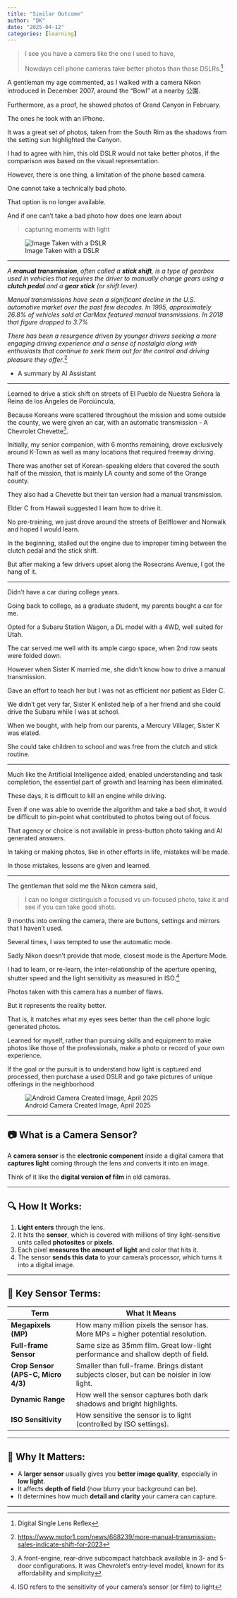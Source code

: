 ```yaml
---
title: "Similar Outcome"
author: "DK"
date: "2025-04-12"
categories: [learning]
---
```


> I see you have a camera like the one I used to have,
>
> Nowdays cell phone cameras take better photos than those DSLRs.^[Digital Single Lens Reflex]

A gentleman my age commented, as I walked with a camera Nikon introduced in December 2007, around the "Bowl" at a nearby 公園.

Furthermore, as a proof, he showed photos of Grand Canyon in February.

The ones he took with an iPhone.

It was a great set of photos, taken from the South Rim as the shadows from the setting sun highlighted the Canyon.

I had to agree with him, this old DSLR would not take better photos, if the comparison was based on the visual representation.

However, there is one thing, a limitation of the phone based camera.

One cannot take a technically bad photo.

That option is no longer available.

And if one can't take a bad photo how does one learn about

> capturing moments with light

![Image Taken with a DSLR](images/DSC_1610_v1-EDIT.jpg){#fig-dslr}

------------------------------------------------------------------------

*A **manual transmission**, often called a **stick shift**, is a type of gearbox used in vehicles that requires the driver to manually change gears using a **clutch pedal** and a **gear stick** (or shift lever).*

*Manual transmissions have seen a significant decline in the U.S. automotive market over the past few decades. In 1995, approximately 26.8% of vehicles sold at CarMax featured manual transmissions. In 2018 that figure dropped to 3.7%*

*There has been a resurgence driven by younger drivers seeking a more engaging driving experience and a sense of nostalgia along with enthusiasts that continue to seek them out for the control and driving pleasure they offer*.[^1]

[^1]: <https://www.motor1.com/news/688239/more-manual-transmission-sales-indicate-shift-for-2023>

-   A summary by AI Assistant

------------------------------------------------------------------------

Learned to drive a stick shift on streets of El Pueblo de Nuestra Señora la Reina de los Ángeles de Porciúncula,

Because Koreans were scattered throughout the mission and some outside the county, we were given an car, with an automatic transmission - A Chevrolet Chevette[^2].

[^2]: A front-engine, rear-drive subcompact hatchback available in 3- and 5-door configurations. It was Chevrolet's entry-level model, known for its affordability and simplicity

Initially, my senior companion, with 6 months remaining, drove exclusively around K-Town as well as many locations that required freeway driving.

There was another set of Korean-speaking elders that covered the south half of the mission, that is mainly LA county and some of the Orange county.

They also had a Chevette but their tan version had a manual transmission.

Elder C from Hawaii suggested I learn how to drive it.

No pre-training, we just drove around the streets of Bellflower and Norwalk and hoped I would learn.

In the beginning, stalled out the engine due to improper timing between the clutch pedal and the stick shift.

But after making a few drivers upset along the Rosecrans Avenue, I got the hang of it.

------------------------------------------------------------------------

Didn't have a car during college years.

Going back to college, as a graduate student, my parents bought a car for me.

Opted for a Subaru Station Wagon, a DL model with a 4WD, well suited for Utah.

The car served me well with its ample cargo space, when 2nd row seats were folded down.

However when Sister K married me, she didn't know how to drive a manual transmission.

Gave an effort to teach her but I was not as efficient nor patient as Elder C.

We didn't get very far, Sister K enlisted help of a her friend and she could drive the Subaru while I was at school.

When we bought, with help from our parents, a Mercury Villager, Sister K was elated.

She could take children to school and was free from the clutch and stick routine.

------------------------------------------------------------------------

Much like the Artificial Intelligence aided, enabled understanding and task completion, the essential part of growth and learning has been eliminated.

These days, it is difficult to kill an engine while driving.

Even if one was able to override the algorithm and take a bad shot, it would be difficult to pin-point what contributed to photos being out of focus.

That agency or choice is not available in press-button photo taking and AI generated answers.

In taking or making photos, like in other efforts in life, mistakes will be made.

In those mistakes, lessons are given and learned.

------------------------------------------------------------------------

The gentleman that sold me the Nikon camera said,

> I can no longer distinguish a focused vs un-focused photo, take it and see if you can take good shots.

9 months into owning the camera, there are buttons, settings and mirrors that I haven't used.

Several times, I was tempted to use the automatic mode.

Sadly Nikon doesn't provide that mode, closest mode is the Aperture Mode.

I had to learn, or re-learn, the inter-relationship of the aperture opening, shutter speed and the light sensitivity as measured in ISO.[^3]

[^3]: ISO refers to the sensitivity of your camera's sensor (or film) to light

Photos taken with this camera has a number of flaws.

But it represents the reality better.

That is, it matches what my eyes sees better than the cell phone logic generated photos.

Learned for myself, rather than pursuing skills and equipment to make photos like those of the professionals, make a photo or record of your own experience.

If the goal or the pursuit is to understand how light is captured and processed, then purchase a used DSLR and go take pictures of unique offerings in the neighborhood

![Android Camera Created Image, April 2025](images/20250422_222700~2-EDIT.jpg){#fig-android}

------------------------------------------------------------------------

## 📷 **What is a Camera Sensor?**

A **camera sensor** is the **electronic component** inside a digital camera that **captures light** coming through the lens and converts it into an image.

Think of it like the **digital version of film** in old cameras.

------------------------------------------------------------------------

## 🔍 **How It Works:**

1.  **Light enters** through the lens.
2.  It hits the **sensor**, which is covered with millions of tiny light-sensitive units called **photosites** or **pixels**.
3.  Each pixel **measures the amount of light** and color that hits it.
4.  The sensor **sends this data** to your camera’s processor, which turns it into a digital image.

------------------------------------------------------------------------

## 📐 **Key Sensor Terms:**

| **Term**                           | **What It Means**                                                                         |
|---------------------|---------------------------------------------------|
| **Megapixels (MP)**                | How many million pixels the sensor has. More MPs = higher potential resolution.           |
| **Full-frame Sensor**              | Same size as 35mm film. Great low-light performance and shallow depth of field.           |
| **Crop Sensor (APS-C, Micro 4/3)** | Smaller than full-frame. Brings distant subjects closer, but can be noisier in low light. |
| **Dynamic Range**                  | How well the sensor captures both dark shadows and bright highlights.                     |
| **ISO Sensitivity**                | How sensitive the sensor is to light (controlled by ISO settings).                        |

------------------------------------------------------------------------

## 🧠 **Why It Matters:**

-   A **larger sensor** usually gives you **better image quality**, especially in **low light**.
-   It affects **depth of field** (how blurry your background can be).
-   It determines how much **detail and clarity** your camera can capture.

------------------------------------------------------------------------
